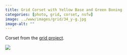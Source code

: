 ```yaml
---
title: Grid Corset with Yellow Base and Green Boning
categories: [photo, grid, corset, nsfw]
image: ../www/images/grid/34_y-g.jpg
image-alt: ""
---
```


Corset from the [grid project](/posts/2025-01-27_grid-project.html).

![](../www/images/grid/34_y-g.jpg)

